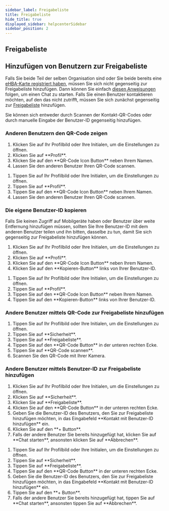 ```yaml
---
sidebar_label: Freigabeliste
title: Freigabeliste
hide_title: true
displayed_sidebar: helpcenterSidebar
sidebar_position: 2
---
```



<div class="hero hero--primary">
  <div class="container">
    <h2 class="hero__title">Freigabeliste</h2>
  </div>
</div>

## Hinzufügen von Benutzern zur Freigabeliste

Falls Sie beide Teil der selben Organisation sind oder Sie beide bereits eine [eHBA-Karte registriert haben](./use-ehba), müssen Sie sich nicht gegenseitig zur Freigabeliste hinzufügen. Dann können Sie einfach [diesen Anweisungen](../using-famedly/chats#direktchat-starten) folgen, um einen Chat zu starten.
Falls Sie einen Benutzer kontaktieren möchten, auf den das nicht zutrifft, müssen Sie sich zunächst gegenseitig zur [Freigabeliste](./approval-list) hinzufügen.  

Sie können sich entweder durch Scannen der Kontakt-QR-Codes oder durch manuelle Eingabe der Benutzer-ID gegenseitig hinzufügen.   

### Anderen Benutzern den QR-Code zeigen

<Tabs>
  <TabItem value="desktop" label="Desktop">
  <ol>
    <li>Klicken Sie auf Ihr Profilbild oder Ihre Initialen, um die Einstellungen zu öffnen.</li>
    <li>Klicken Sie auf **Profil**.</li>
    <li>Klicken Sie auf den **QR-Code Icon Button** neben Ihrem Namen.</li>
    <li>Lassen Sie den anderen Benutzer Ihren QR-Code scannen.</li>
  </ol>
  </TabItem>
  <TabItem value="mobil" label="Mobil">
  <ol>
    <li>Tippen Sie auf Ihr Profilbild oder Ihre Initialen, um die Einstellungen zu öffnen.</li>
    <li>Tippen Sie auf **Profil**.</li> 
    <li>Tippen Sie auf den **QR-Code Icon Button** neben Ihrem Namen.</li>
    <li>Lassen Sie den anderen Benutzer Ihren QR-Code scannen.</li>
  </ol>
  </TabItem>
</Tabs>

### Die eigene Benutzer-ID kopieren

Falls Sie keinen Zugriff auf Mobilgeräte haben oder Benutzer über weite Entfernung hinzufügen müssen, sollten
Sie Ihre Benutzer-ID mit dem anderen Benutzer teilen und ihn bitten, dasselbe zu tun, damit Sie sich gegenseitig
zur Freigabeliste hinzufügen können. 

<Tabs>
  <TabItem value="desktop" label="Desktop">
  <ol>
    <li>Klicken Sie auf Ihr Profilbild oder Ihre Initialen, um die Einstellungen zu öffnen.</li>
    <li>Klicken Sie auf **Profil**.</li>
    <li>Klicken Sie auf den **QR-Code Icon Button** neben Ihrem Namen.</li>
    <li>Klicken Sie auf den **Kopieren-Button** links von Ihrer Benutzer-ID.</li>
  </ol>
  </TabItem>
  <TabItem value="mobil" label="Mobil">
  <ol>
    <li>Tippen Sie auf Ihr Profilbild oder Ihre Initialen, um die Einstellungen zu öffnen.</li>
    <li>Tippen Sie auf **Profil**.</li> 
    <li>Tippen Sie auf den **QR-Code Icon Button** neben Ihrem Namen.</li>
    <li>Tippen Sie auf den **Kopieren-Button** links von Ihrer Benutzer-ID.</li>
  </ol>
  </TabItem>
</Tabs>

### Andere Benutzer mittels QR-Code zur Freigabeliste hinzufügen

<Tabs>
  <TabItem value="mobil" label="Mobil">
  <ol>
    <li>Tippen Sie auf Ihr Profilbild oder Ihre Initialen, um die Einstellungen zu öffnen.</li>
    <li>Tippen Sie auf **Sicherheit**.</li>
    <li>Tippen Sie auf **Freigabeliste**.</li>
    <li>Tippen Sie auf den **QR-Code Button** in der unteren rechten Ecke.</li>
    <li>Tippen Sie auf **QR-Code scannen**.</li>
    <li>Scannen Sie den QR-Code mit Ihrer Kamera.</li>
  </ol>
  </TabItem>
</Tabs>

### Andere Benutzer mittels Benutzer-ID zur Freigabeliste hinzufügen

<Tabs>
  <TabItem value="desktop" label="Desktop">
  <ol>
    <li>Klicken Sie auf Ihr Profilbild oder Ihre Initialen, um die Einstellungen zu öffnen.</li>
    <li>Klicken Sie auf **Sicherheit**.</li>
    <li>Klicken Sie auf **Freigabeliste**.</li>
    <li>Klicken Sie auf den **QR-Code Button** in der unteren rechten Ecke.</li>
    <li>Geben Sie die Benutzer-ID des Benutzers, den Sie zur Freigabeliste hinzufügen möchten, in das Eingabefeld **Kontakt mit Benutzer-ID hinzufügen** ein.</li>
    <li>Klicken Sie auf den **+ Button**.</li>
    <li>Falls der andere Benutzer Sie bereits hinzugefügt hat, klicken Sie auf **Chat starten**, ansonsten klicken Sie auf **Abbrechen**.</li>
  </ol>
  </TabItem>
  <TabItem value="mobil" label="Mobil">
  <ol>
    <li>Tippen Sie auf Ihr Profilbild oder Ihre Initialen, um die Einstellungen zu öffnen.</li>
    <li>Tippen Sie auf **Sicherheit**.</li>
    <li>Tippen Sie auf **Freigabeliste**.</li>
    <li>Tippen Sie auf den **QR-Code Button** in der unteren rechten Ecke.</li>
    <li>Geben Sie die Benutzer-ID des Benutzers, den Sie zur Freigabeliste hinzufügen möchten, in das Eingabefeld **Kontakt mit Benutzer-ID hinzufügen** ein.</li>
    <li>Tippen Sie auf den **+ Button**.</li>
    <li>Falls der andere Benutzer Sie bereits hinzugefügt hat, tippen Sie auf **Chat starten**, ansonsten tippen Sie auf **Abbrechen**.</li>
  </ol>
  </TabItem>
</Tabs>
